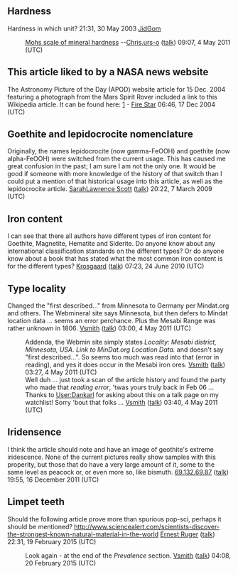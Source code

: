 <article id="237198" title=Talk:Goethite>
	<talkpage id="237198" title="Talk:Goethite">
{{WikiProject Geology|class=C|importance=low}}
{{WikiProject Rocks and minerals|class=C|importance=mid}}

== Hardness ==
Hardness in which unit? 21:31, 30 May 2003 [[User:JidGom|JidGom]]
:[[Mohs scale of mineral hardness]] --[[User:Chris.urs-o|Chris.urs-o]] ([[User talk:Chris.urs-o|talk]]) 09:07, 4 May 2011 (UTC)

== This article liked to by a NASA news website ==

The Astronomy Picture of the Day (APOD) website article for 15 Dec. 2004 featuring a photograph from the Mars Spirit Rover included a link to this Wikipedia article. It can be found here: [http://antwrp.gsfc.nasa.gov/apod/ap041215.html] - [[User:Fire Star|Fire Star]] 06:46, 17 Dec 2004 (UTC)

== Goethite and lepidocrocite nomenclature ==

Originally, the names lepidocrocite (now gamma-FeOOH) and goethite (now alpha-FeOOH) were switched from the current usage. This has caused me great confusion in the past; I am sure I am not the only one. It would be good if someone with more knowledge of the history of that switch than I could put a mention of that historical usage into this article, as well as the lepidocrocite article. [[User:SarahLawrence Scott|SarahLawrence Scott]] ([[User talk:SarahLawrence Scott|talk]]) 20:22, 7 March 2009 (UTC)

== Iron content ==

I can see that there all authors have different types of iron content for Goethite, Magnetite, Hematite and Siderite.
Do anyone know about any international classification standards on the different types? Or do anyone know about a book that has stated what the most common iron content is for the different types? [[User:Krosgaard|Krosgaard]] ([[User talk:Krosgaard|talk]]) 07:23, 24 June 2010 (UTC)

==Type locality==
Changed the &quot;first described...&quot; from Minnesota to Germany per Mindat.org and others. The Webmineral site says Minnesota, but then defers to Mindat location data ... seems an error perchance. Plus the Mesabi Range was rather unknown in 1806. [[User:Vsmith|Vsmith]] ([[User talk:Vsmith|talk]]) 03:00, 4 May 2011 (UTC)
:Addenda, the Webmin site simply states ''Locality: Mesabi district, Minnesota, USA. Link to MinDat.org Location Data.'' and doesn't say &quot;first described...&quot;. So seems too much was read into that (error in reading), and yes it does occur in the Mesabi iron ores. [[User:Vsmith|Vsmith]] ([[User talk:Vsmith|talk]]) 03:27, 4 May 2011 (UTC)
:Well duh ... just took a scan of the article history and found the party who made that ''reading error'', 'twas yours truly back in Feb 06 ... Thanks to [[User:Dankarl]] for asking about this on a talk page on my watchlist! Sorry 'bout that folks ... [[User:Vsmith|Vsmith]] ([[User talk:Vsmith|talk]]) 03:40, 4 May 2011 (UTC)

== Iridensence ==

I think the article should note and have an image of geothite's extreme iridescence. None of the current pictures really show samples with this properity, but those that do have a very large amount of it, some to the same level as peacock or, or even more so, like bismuth. [[Special:Contributions/69.132.69.87|69.132.69.87]] ([[User talk:69.132.69.87|talk]]) 19:55, 16 December 2011 (UTC)

== Limpet teeth ==

Should the following article prove more than spurious pop-sci, perhaps it should be mentioned? http://www.sciencealert.com/scientists-discover-the-strongest-known-natural-material-in-the-world [[User:Ernest Ruger|Ernest Ruger]] ([[User talk:Ernest Ruger|talk]]) 22:31, 19 February 2015 (UTC)
:Look again - at the end of the ''Prevalence'' section. [[User:Vsmith|Vsmith]] ([[User talk:Vsmith|talk]]) 04:08, 20 February 2015 (UTC)
	</talkpage>
</article>